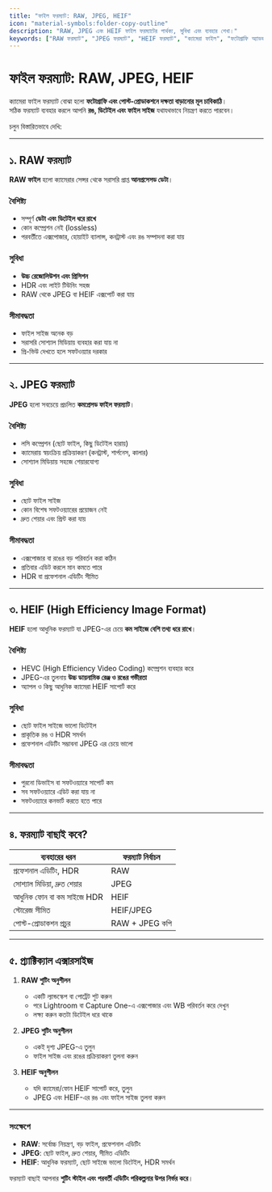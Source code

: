 ```yaml
---
title: "ফাইল ফরম্যাট: RAW, JPEG, HEIF"
icon: "material-symbols:folder-copy-outline"
description: "RAW, JPEG এবং HEIF ফাইল ফরম্যাটের পার্থক্য, সুবিধা এবং ব্যবহার শেখা।"
keywords: ["RAW ফরম্যাট", "JPEG ফরম্যাট", "HEIF ফরম্যাট", "ক্যামেরা ফাইল", "ফটোগ্রাফি অ্যাডভান্স কন্ট্রোল"]
---
```


# ফাইল ফরম্যাট: RAW, JPEG, HEIF

ক্যামেরা ফাইল ফরম্যাট বোঝা হলো **ফটোগ্রাফি এবং পোস্ট-প্রোডাকশনে দক্ষতা বাড়ানোর মূল চাবিকাঠি**।  
সঠিক ফরম্যাট ব্যবহার করলে আপনি **রঙ, ডিটেইল এবং ফাইল সাইজ** যথাযথভাবে নিয়ন্ত্রণ করতে পারবেন।  

চলুন বিস্তারিতভাবে দেখি:

---

## ১. RAW ফরম্যাট

**RAW ফাইল** হলো ক্যামেরার সেন্সর থেকে সরাসরি প্রাপ্ত **আনপ্রসেসড ডেটা**।  

### বৈশিষ্ট্য
- সম্পূর্ণ **ডেটা এবং ডিটেইল ধরে রাখে**  
- কোন কম্প্রেশন নেই (lossless)  
- পরবর্তীতে এক্সপোজার, হোয়াইট ব্যালান্স, কনট্রাস্ট এবং রঙ সম্পাদনা করা যায়  

### সুবিধা
- **উচ্চ রেজোলিউশন এবং প্রিসিশন**  
- HDR এবং লাইট টিউনিং সহজ  
- RAW থেকে JPEG বা HEIF এক্সপোর্ট করা যায়  

### সীমাবদ্ধতা
- ফাইল সাইজ অনেক বড়  
- সরাসরি সোশ্যাল মিডিয়ায় ব্যবহার করা যায় না  
- প্রি-ভিউ দেখতে হলে সফটওয়্যার দরকার  

---

## ২. JPEG ফরম্যাট

**JPEG** হলো সবচেয়ে প্রচলিত **কমপ্রেসড ফাইল ফরম্যাট**।  

### বৈশিষ্ট্য
- লসি কম্প্রেশন (ছোট ফাইল, কিছু ডিটেইল হারায়)  
- ক্যামেরায় স্বয়ংক্রিয় প্রক্রিয়াকরণ (কনট্রাস্ট, শার্পনেস, কালার)  
- সোশ্যাল মিডিয়ায় সহজে শেয়ারযোগ্য  

### সুবিধা
- ছোট ফাইল সাইজ  
- কোন বিশেষ সফটওয়্যারের প্রয়োজন নেই  
- দ্রুত শেয়ার এবং প্রিন্ট করা যায়  

### সীমাবদ্ধতা
- এক্সপোজার বা রঙের বড় পরিবর্তন করা কঠিন  
- প্রতিবার এডিট করলে মান কমতে পারে  
- HDR বা প্রফেশনাল এডিটিং সীমিত  

---

## ৩. HEIF (High Efficiency Image Format)

**HEIF** হলো আধুনিক ফরম্যাট যা JPEG-এর চেয়ে **কম সাইজে বেশি তথ্য ধরে রাখে**।  

### বৈশিষ্ট্য
- HEVC (High Efficiency Video Coding) কম্প্রেশন ব্যবহার করে  
- JPEG-এর তুলনায় **উচ্চ ডায়নামিক রেঞ্জ ও রঙের গভীরতা**  
- অ্যাপল ও কিছু আধুনিক ক্যামেরা HEIF সাপোর্ট করে  

### সুবিধা
- ছোট ফাইল সাইজে ভালো ডিটেইল  
- প্রাকৃতিক রঙ ও HDR সমর্থন  
- প্রফেশনাল এডিটিং সম্ভাবনা JPEG এর চেয়ে ভালো  

### সীমাবদ্ধতা
- পুরনো ডিভাইস বা সফটওয়্যারে সাপোর্ট কম  
- সব সফটওয়্যারে এডিট করা যায় না  
- সফটওয়্যারে কনভার্ট করতে হতে পারে  

---

## ৪. ফরম্যাট বাছাই কবে?

| ব্যবহারের ধরন                  | ফরম্যাট নির্বাচন         |
|--------------------------------|------------------------|
| প্রফেশনাল এডিটিং, HDR          | RAW                    |
| সোশ্যাল মিডিয়া, দ্রুত শেয়ার   | JPEG                   |
| আধুনিক ফোন বা কম সাইজে HDR     | HEIF                   |
| স্টোরেজ সীমিত                   | HEIF/JPEG              |
| পোস্ট-প্রোডাকশন প্রচুর           | RAW + JPEG কপি         |

---

## ৫. প্র্যাক্টিক্যাল এক্সারসাইজ

1. **RAW শুটিং অনুশীলন**
   - একটি ল্যান্ডস্কেপ বা পোর্ট্রেট শুট করুন  
   - পরে Lightroom বা Capture One-এ এক্সপোজার এবং WB পরিবর্তন করে দেখুন  
   - লক্ষ্য করুন কতটা ডিটেইল ধরে থাকে  

2. **JPEG শুটিং অনুশীলন**
   - একই দৃশ্য JPEG-এ তুলুন  
   - ফাইল সাইজ এবং রঙের প্রক্রিয়াকরণ তুলনা করুন  

3. **HEIF অনুশীলন**
   - যদি ক্যামেরা/ফোন HEIF সাপোর্ট করে, তুলুন  
   - JPEG এবং HEIF-এর রঙ এবং ফাইল সাইজ তুলনা করুন  

---

### সংক্ষেপে

- **RAW**: সর্বোচ্চ নিয়ন্ত্রণ, বড় ফাইল, প্রফেশনাল এডিটিং  
- **JPEG**: ছোট ফাইল, দ্রুত শেয়ার, সীমিত এডিটিং  
- **HEIF**: আধুনিক ফরম্যাট, ছোট সাইজে ভালো ডিটেইল, HDR সমর্থন  

ফরম্যাট বাছাই আপনার **শুটিং স্টাইল এবং পরবর্তী এডিটিং পরিকল্পনার উপর নির্ভর করে**।  